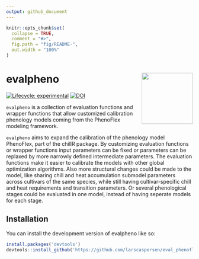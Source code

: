 ```yaml
---
output: github_document
---
```


<!-- README.md is generated from README.Rmd. Please edit that file -->

```r
knitr::opts_chunk$set(
  collapse = TRUE,
  comment = "#>",
  fig.path = "fig/README-",
  out.width = "100%"
)
```

# evalpheno <img src="fig/evalpheno.png" align="right" height="138" alt="" />

<!-- badges: start -->
[![Lifecycle: experimental](https://img.shields.io/badge/lifecycle-experimental-orange.svg)](https://lifecycle.r-lib.org/articles/stages.html#experimental)
[![DOI](https://zenodo.org/badge/DOI/10.5281/zenodo.15174551.svg)](https://doi.org/10.5281/zenodo.15174551)
<!--[![CRAN status](https://www.r-pkg.org/badges/version/hexsession)](https://CRAN.R-project.org/package=hexsession)>
<!-- badges: end -->

`evalpheno` is a collection of evaluation functions and wrapper functions that allow customized calibration phenology models coming from the PhenoFlex modeling framework. 

`evalpheno` aims to expand the calibration of the phenology model PhenoFlex, part of the chillR package. By customizing evaluation functions or wrapper functions input parameters can be fixed or parameters can be replaxed by more narrowly defined intermediate parameters. The evaluation functions make it easier to calibrate the models with other global optimization algorithms. Also more structural changes could be made to the model, like sharing chill and heat accumulation submodel parameters across cultivars of the same species, while still having cultivar-specific chill and heat requirements and transition parameters. Or several phenological stages could be evaluated in one model, instead of having seperate models for each stage.

## Installation

You can install the development version of evalpheno like so:

```r
install.packages('devtools')
devtools::install_github('https://github.com/larscaspersen/eval_phenoflex')
```

## 